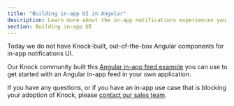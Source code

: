 ```yaml
---
title: "Building in-app UI in Angular"
description: Learn more about the in-app notifications experiences you can build in Angular with Knock.
section: Building in-app UI
---
```


Today we do not have Knock-built, out-of-the-box Angular components for in-app notifications UI. 

Our Knock community built this [Angular in-app feed example](https://github.com/knocklabs/angular-in-app-feed-example) you can use to get started with an Angular in-app feed in your own application.

If you have any questions, or if you have an in-app use case that is blocking your adoption of Knock, please [contact our sales team](sales@knock.app).
